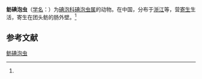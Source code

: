 {{Speciesbox
| name = 鲂碘泡虫
| status = 
| status_system = 
| image = 
| genus = Myxobolus
| species = megalobramae
| authority = (Wu et Li, 1986)<ref name='id9577'>{{cite web| url =http://www.bioinfo.cn/db05/BjdwSpecies.php?action=view&id=9577| title =鲂碘泡虫| work =《中国动物物种编目数据库》| publisher =中国科学院微生物研究所| author =中国科学院动物研究所| accessdate =2009-04-16| deadurl =yes| archiveurl =https://web.archive.org/web/20160305072044/http://www.bioinfo.cn/db05/BjdwSpecies.php?action=view&id=9577| archivedate =2016-03-05}}</ref>
}}

'''鲂碘泡虫'''（[[学名|学名]]：{{lang|la|''Myxobolus megalobramae''}}）为[[碘泡科|碘泡科]][[碘泡虫属|碘泡虫属]]的动物。在中国，分布于[[浙江|浙江]]等，营[[寄生|寄生]]生活，寄生在团头鲂的肠外壁。<ref name='id9577'/>

== 参考文献 ==
{{reflist}}

{{Wikispecies|Myxobolus megalobramae}}

[[Category:碘泡虫属|鲂碘泡虫]]


{{Cnidarian-stub}}
